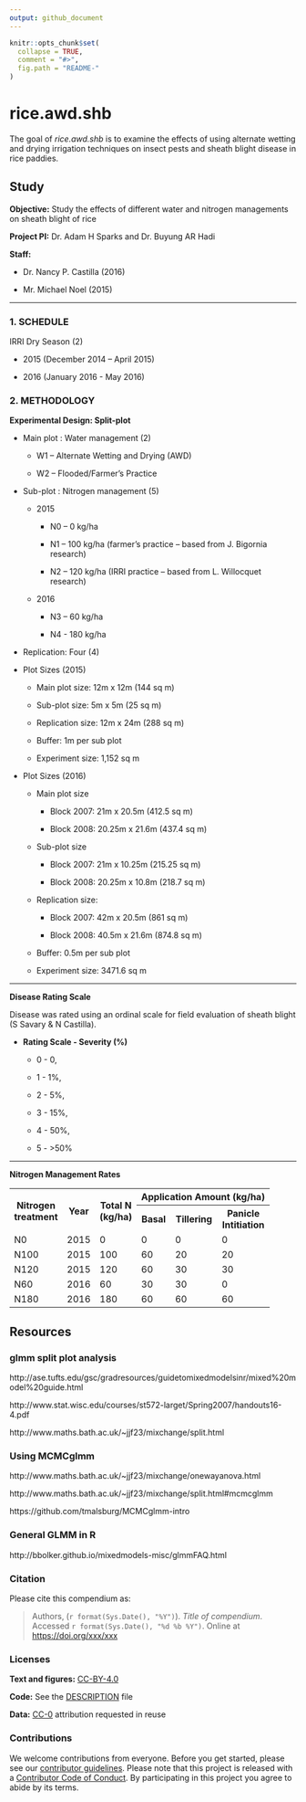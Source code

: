 ```yaml
---
output: github_document
---
```



<!-- README.md is generated from README.Rmd. Please edit that file -->

```r
knitr::opts_chunk$set(
  collapse = TRUE,
  comment = "#>",
  fig.path = "README-"
)
```

# rice.awd.shb

The goal of _rice.awd.shb_ is to examine the effects of using alternate wetting and drying irrigation techniques on insect pests and sheath blight disease in rice paddies.

## Study 

**Objective:** Study the effects of different water and nitrogen managements on sheath blight of rice

**Project PI:** Dr. Adam H Sparks  and Dr. Buyung AR Hadi

**Staff:**

  * Dr. Nancy P. Castilla (2016)
  
  * Mr. Michael Noel (2015)

******

### 1. SCHEDULE

IRRI Dry Season (2)

 * 2015 (December 2014 – April 2015)
 
 * 2016 (January 2016 - May 2016)

### 2. METHODOLOGY

**Experimental Design: Split-plot**

  * Main plot : Water management (2)
  
    * W1 – Alternate Wetting and Drying (AWD)
    
    * W2 – Flooded/Farmer’s Practice
  
  * Sub-plot : Nitrogen management (5)
  
    * 2015
    
      * N0 – 0 kg/ha
      
      * N1 – 100 kg/ha (farmer’s practice – based from J. Bigornia research)
      
      * N2 – 120 kg/ha (IRRI practice – based from L. Willocquet research)
      
    * 2016
    
      * N3 – 60 kg/ha
      
      * N4 - 180 kg/ha

  * Replication: Four (4)
  
  * Plot Sizes (2015)
  
    * Main plot size: 12m x 12m (144 sq m)
    
    * Sub-plot size: 5m x 5m (25 sq m)
    
    * Replication size: 12m x 24m (288 sq m)
    
    * Buffer: 1m per sub plot
    
    * Experiment size: 1,152 sq m

  * Plot Sizes (2016)
  
    * Main plot size
    
      * Block 2007: 21m x 20.5m (412.5 sq m)
      
      * Block 2008: 20.25m x 21.6m (437.4 sq m)
      
    * Sub-plot size
    
      * Block 2007: 21m x 10.25m (215.25 sq m)
      
      * Block 2008: 20.25m x 10.8m (218.7 sq m)
      
    * Replication size:
    
      * Block 2007: 42m x 20.5m (861 sq m)
      
      * Block 2008: 40.5m x 21.6m (874.8 sq m)
      
    * Buffer: 0.5m per sub plot
    
    * Experiment size: 3471.6 sq m
    
******

**Disease Rating Scale**

Disease was rated using an ordinal scale for field evaluation of sheath blight (S Savary & N Castilla).

* **Rating Scale - Severity (%)**

    * 0 - 0,
    
    * 1 - 1%,
    
    * 2 - 5%,
    
    * 3 - 15%,
    
    * 4 - 50%,
    
    * 5 - >50%

******

**Nitrogen Management Rates**

<table width = "500">
<tr>
  <th rowspan = "2">Nitrogen<br>treatment</th>
  <th rowspan = "2">Year</th>
  <th rowspan = "2">Total N<br>(kg/ha)</th>
  <th colspan = "4">Application Amount (kg/ha)</th>
</tr>
<tr>
  <th>Basal</th>
  <th>Tillering</th>
  <th>Panicle<br>Intitiation</th>
</tr>
<tr>
  <td>N0</td>
  <td>2015</td>
  <td>0</td>
  <td>0</td>
  <td>0</td>
  <td>0</td>
</tr>
<tr>
  <td>N100</td>
  <td>2015</td>
  <td>100</td>
  <td>60</td>
  <td>20</td>
  <td>20</td>
</tr>
<tr>
  <td>N120</td>
  <td>2015</td>
  <td>120</td>
  <td>60</td>
  <td>30</td>
  <td>30</td>
</tr>
<tr>
  <td>N60</td>
  <td>2016</td>
  <td>60</td>
  <td>30</td>
  <td>30</td>
  <td>0</td>
</tr>
<tr>
  <td>N180</td>
  <td>2016</td>
  <td>180</td>
  <td>60</td>
  <td>60</td>
  <td>60</td>
</tr>
</table>

## Resources

### glmm split plot analysis

http://ase.tufts.edu/gsc/gradresources/guidetomixedmodelsinr/mixed%20model%20guide.html

http://www.stat.wisc.edu/courses/st572-larget/Spring2007/handouts16-4.pdf

http://www.maths.bath.ac.uk/~jjf23/mixchange/split.html

### Using MCMCglmm

http://www.maths.bath.ac.uk/~jjf23/mixchange/onewayanova.html

http://www.maths.bath.ac.uk/~jjf23/mixchange/split.html#mcmcglmm

https://github.com/tmalsburg/MCMCglmm-intro

### General GLMM in R

http://bbolker.github.io/mixedmodels-misc/glmmFAQ.html


### Citation

Please cite this compendium as:

> Authors, (`r format(Sys.Date(), "%Y")`). _Title of compendium_. Accessed `r format(Sys.Date(), "%d %b %Y")`. Online at <https://doi.org/xxx/xxx>

### Licenses

**Text and figures:**  [CC-BY-4.0](http://creativecommons.org/licenses/by/4.0/)

**Code:** See the [DESCRIPTION](DESCRIPTION) file

**Data:** [CC-0](http://creativecommons.org/publicdomain/zero/1.0/) attribution requested in reuse

### Contributions

We welcome contributions from everyone. Before you get started, please see our [contributor guidelines](CONTRIBUTING.md). Please note that this project is released with a [Contributor Code of Conduct](CONDUCT.md). By participating in this project you agree to abide by its terms.
